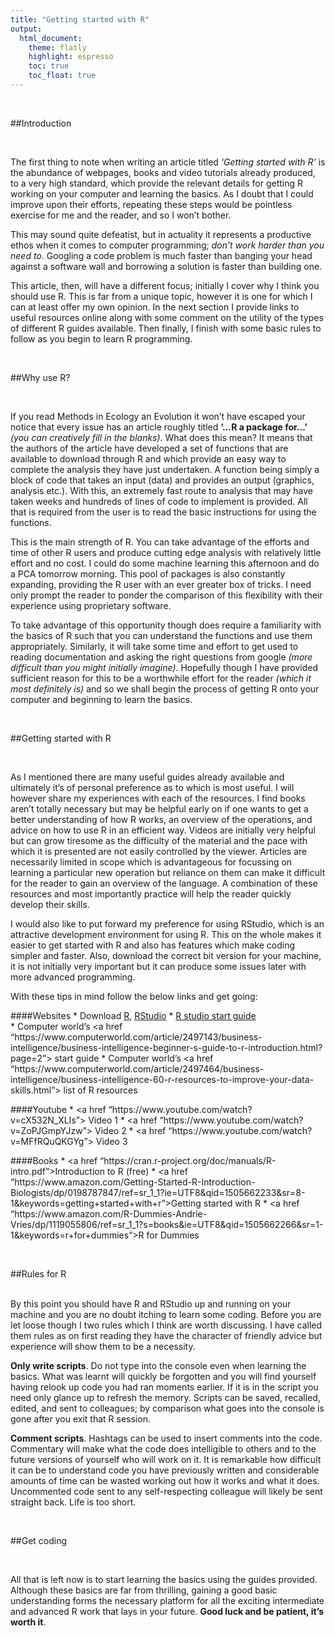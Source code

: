 ```yaml
---
title: "Getting started with R"
output:
  html_document:
    theme: flatly
    highlight: espresso
    toc: true
    toc_float: true
---
```

<br/>

##Introduction

<br/>

The first thing to note when writing an article titled *'Getting started with R'* is the abundance of webpages, books and video tutorials already produced, to a very high standard, which provide the relevant details for getting R working on your computer and learning the basics. As I doubt that I could improve upon their efforts, repeating these steps would be pointless exercise for me and the reader, and so I won't bother. 

This may sound quite defeatist, but in actuality it represents a productive ethos when it comes to computer programming; *don't work harder than you need to*. Googling a code problem is much faster than banging your head against a software wall and borrowing a solution is faster than building one. 

This article, then, will have a different focus; initially I cover why I think you should use R. This is far from a unique topic, however it is one for which I can at least offer my own opinion. In the next section I provide links to useful resources online along with some comment on the utility of the types of different R guides available. Then finally, I finish with some basic rules to follow as you begin to learn R programming.

<br/>

##Why use R?

<br/>

If you read Methods in Ecology an Evolution it won't have escaped your notice that every issue has an article roughly titled **'...R a package for...'** *(you can creatively fill in the blanks)*. What does this mean? It means that the authors of the article have developed a set of functions that are available to download through R and which provide an easy way to complete the analysis they have just undertaken. A function being simply a block of code that takes an input (data) and provides an output (graphics, analysis etc.). With this, an extremely fast route to analysis that may have taken weeks and hundreds of lines of code to implement is provided. All that is required from the user is to read the basic instructions for using the functions.

This is the main strength of R. You can take advantage of the efforts and time of other R users and produce cutting edge analysis with relatively little effort and no cost. I could do some machine learning this afternoon and do a PCA tomorrow morning. This pool of packages is also constantly expanding, providing the R user with an ever greater box of tricks. I need only prompt the reader to ponder the comparison of this flexibility with their experience using proprietary software.  

To take advantage of this opportunity though does require a familiarity with the basics of R such that you can understand the functions and use them appropriately. Similarly, it will take some time and effort to get used to reading documentation and asking the right questions from google *(more difficult than you might initially imagine)*. Hopefully though I have provided sufficient reason for this to be a worthwhile effort for the reader *(which it most definitely is)* and so we shall begin the process of getting R onto your computer and beginning to learn the basics.

<br/>

##Getting started with R

<br/>

As I mentioned there are many useful guides already available and ultimately it's of personal preference as to which is most useful. I will however share my experiences with each of the resources. I find books aren't totally necessary but may be helpful early on if one wants to get a better understanding of how R works, an overview of the operations, and advice on how to use R in an efficient way. Videos are initially very helpful but can grow tiresome as the difficulty of the material and the pace with which it is presented are not easily controlled by the viewer. Articles are necessarily limited in scope which is advantageous for focussing on learning a particular new operation but reliance on them can make it difficult for the reader to gain an overview of the language. A combination of these resources and most importantly practice will help the reader quickly develop their skills. 

I would also like to put forward my preference for using RStudio, which is an attractive development environment for using R. This on the whole makes it easier to get started with R and also has features which make coding simpler and faster. Also, download the correct bit version for your machine, it is not initially very important but it can produce some issues later with more advanced programming. 

With these tips in mind follow the below links and get going:

####Websites 
*	Download <a href="https://cran.r-project.org/">R</a>, <a href="https://www.rstudio.com/products/rstudio/">RStudio</a>
*	<a href="https://support.rstudio.com/hc/en-us/articles/201141096-Getting-Started-with-R"> R studio start guide </a>  
* Computer world's	<a href "https://www.computerworld.com/article/2497143/business-intelligence/business-intelligence-beginner-s-guide-to-r-introduction.html?page=2">  start guide </a> 
* Computer world's <a href "https://www.computerworld.com/article/2497464/business-intelligence/business-intelligence-60-r-resources-to-improve-your-data-skills.html">  list of R resources<a/>


####Youtube
*	<a href "https://www.youtube.com/watch?v=cX532N_XLIs"> Video 1</a>
*	<a href "https://www.youtube.com/watch?v=ZoPJGmpYJzw"> Video 2</a> 
*	<a href "https://www.youtube.com/watch?v=MFfRQuQKGYg"> Video 3</a> 

####Books
*	<a href "https://cran.r-project.org/doc/manuals/R-intro.pdf">Introduction to R (free)</a>
*	<a href "https://www.amazon.com/Getting-Started-R-Introduction-Biologists/dp/0198787847/ref=sr_1_1?ie=UTF8&qid=1505662233&sr=8-1&keywords=getting+started+with+r">Getting started with R </a>
* <a href "https://www.amazon.com/R-Dummies-Andrie-Vries/dp/1119055806/ref=sr_1_1?s=books&ie=UTF8&qid=1505662266&sr=1-1&keywords=r+for+dummies">R for Dummies</a>


<br/>

##Rules for R 


<br/>
By this point you should have R and RStudio up and running on your machine and you are no doubt itching to learn some coding. Before you are let loose though I two rules which I think are worth discussing. I have called them rules as on first reading they have the character of friendly advice but experience will show them to be a necessity.

**Only write scripts**. Do not type into the console even when learning the basics. What was learnt will quickly be forgotten and you will find yourself having relook up code you had ran moments earlier. If it is in the script you need only glance up to refresh the memory. Scripts can be saved, recalled, edited, and sent to colleagues; by comparison what goes into the console is gone after you exit that R session.

**Comment scripts**. Hashtags can be used to insert comments into the code. Commentary will make what the code does intelligible to others and to the future versions of yourself who will work on it. It is remarkable how difficult it can be to understand code you have previously written and considerable amounts of time can be wasted working out how it works and what it does. Uncommented code sent to any self-respecting colleague will likely be sent straight back. Life is too short.

<br/>

##Get coding 

<br/>

All that is left now is to start learning the basics using the guides provided. Although these basics are far from thrilling, gaining a good basic understanding forms the necessary platform for all the exciting intermediate and advanced R work that lays in your future. **Good luck and be patient, it's worth it**.